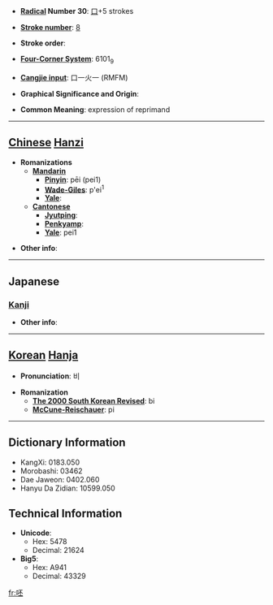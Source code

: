 * '''[[Wiktionary:Chinese radical index| Radical]] Number 30''': [[Wiktionary:Chinese radical index 口|口]]+5 strokes

* '''[[Wiktionary:Chinese total strokes index|Stroke number]]''': [[Wiktionary:Chinese total strokes index 8|8]]

* '''Stroke order''': 

* '''[[Wiktionary:Chinese four corner index|Four-Corner System]]''': 6101<sub>9</sub>

* '''[[Wiktionary:Chinese Cangjie index|Cangjie input]]''': 口一火一 (RMFM)

* '''Graphical Significance and Origin''': 

* '''Common Meaning''': expression of reprimand

----

== [[Chinese]] [[Hanzi]] ==

* '''Romanizations'''
** '''[[Mandarin]]'''
*** '''[[Pinyin]]''': pēi (pei1)
*** '''[[Wade-Giles]]''': p'ei<sup>1</sup>
*** '''[[Yale]]''': 
** '''[[Cantonese]]'''
*** '''[[Jyutping]]''':
*** '''[[Penkyamp]]''': 
*** '''[[Yale]]''': pei1

* '''Other info''': 

----

==Japanese==
===[[Kanji]]===
{{kanji|on readings=[[ひ]] (hi)|kun readings=}}

* '''Other info''':  

----

== [[Korean]] [[Hanja]] ==

* '''Pronunciation''': 비

* '''Romanization'''
** '''[[The 2000 South Korean Revised Romanization|The 2000 South Korean Revised]]''': bi
** '''[[McCune-Reischauer]]''': pi

----

== Dictionary Information ==

* KangXi: 0183.050
* Morobashi: 03462
* Dae Jaweon: 0402.060
* Hanyu Da Zidian: 10599.050

== Technical Information ==

* '''Unicode''':
** Hex: 5478
** Decimal: 21624
* '''Big5''':
** Hex: A941
** Decimal: 43329

[[fr:呸]]
